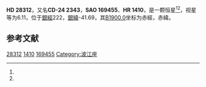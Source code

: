 {{Starbox begin
| name = HD 28312
}}
{{Starbox observe
| epoch = [[J2000.0|J2000.0]]
| constell = {{星座名待查}}<ref name=SIMBAD>{{cite web
 | url=http://simbad.u-strasbg.fr/simbad/sim-id?Ident=HR+1410
 | title=Pulsating variable Star
 | publisher=Centre de Données astronomiques de Strasbourg
 | work=SIMBAD
 | accessdate=2012-07-13
 | archive-date=2016-03-16
 | archive-url=https://web.archive.org/web/20160316224650/http://simbad.u-strasbg.fr/simbad/sim-id?Ident=HR+1410
 | dead-url=no
 }}</ref><ref name=DATA>{{cite web
 | url=http://vizier.u-strasbg.fr/viz-bin/VizieR-5?-out.add=.&-source=5050&-corr=PK=HR&-out.max=9999&HR=1410
 | title=VizieR Detailed Page
 | accessdate=2012-07-13
 | archive-date=2016-03-05
 | archive-url=https://web.archive.org/web/20160305065716/http://vizier.u-strasbg.fr/viz-bin/VizieR-5?-out.add=.&-source=5050&-corr=PK=HR&-out.max=9999&HR=1410
 | dead-url=no
 }}</ref>
| 星官 = 
| ra = {{RA|4|26|57}}<ref name=SIMBAD /><ref name=DATA />
| dec = {{DEC|-24|4|53}}<ref name=SIMBAD /><ref name=DATA />
| appmag_v = 6.11<ref name=SIMBAD /><ref name=DATA />
}}
{{Starbox character
| class = A2<ref name=SIMBAD /><ref name=DATA />
| b-v = 0.14<ref name=SIMBAD /><ref name=DATA />
| u-b = <ref name=SIMBAD /><ref name=DATA />
| r-i = <ref name=SIMBAD /><ref name=DATA />
| variable = 
}}
{{Starbox astrometry
| radial_v = 
| prop_mo_ra = -4
| parallax = 0.019
| p_error =
}}
{{Starbox catalog
| names =CD-24 2343，[[SAO星表|SAO]] 169455，[[HD星表|HD]] 28312，[[HR星表|HR]] 1410}}
{{Starbox reference |Simbad=HR+1410}}
{{Starbox end}}

'''HD 28312'''，又名'''CD-24 2343'''，'''SAO 169455'''、'''HR 1410'''，是一颗恒星<ref name=SIMBAD /><ref name=DATA />，视星等为6.11，位于[[銀道座標系|銀經]]222，[[銀道座標系|銀緯]]-41.69，其[[B1900.0|B1900.0]]坐标为赤經{{RA|4|22|44.6}}，赤緯{{DEC|-24|-41.69|20}}。

== 参考文献 ==
{{reflist}}

{{star-stub}}

[[Category:HD和HDE天體|28312]]
[[Category:HR天體|1410]]
[[Category:SAO天體|169455]]
[[Category:波江座|Category:波江座]]